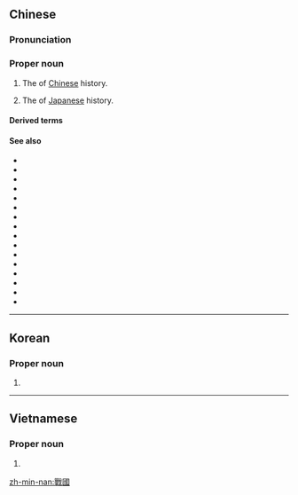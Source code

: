 {{also|战国|戦国}}
==Chinese==
{{zh-forms|s=战国}}
{{wikipedia|lang=zh}}

===Pronunciation===
{{zh-pron
|m=Zhànguó
|c=zin3 gwok3
|md=Ciéng-guók
|mn=Chiàn-kok
|h=pfs=Chan-koet
|cat=pn
}}

===Proper noun===
{{zh-proper}}

# {{lb|zh|history}} The {{w|Warring States period}} of [[Chinese]] history.
# {{lb|zh|history}} The {{w|Sengoku period}} of [[Japanese]] history.

====Derived terms====
{{zh-der|戰國策|戰國時代}}

====See also====
* {{zh-l|夏商周}}
* {{zh-l|春秋|tr=Chūnqiū}}
* {{zh-l|秦漢}}
* {{zh-l|兩漢}}
* {{zh-l|三國}}
* {{zh-l|兩晉}}
* {{zh-l|十六國}}
* {{zh-l|南北朝|tr=Nánběicháo}}
* {{zh-l|隋唐}}
* {{zh-l|五代十國}}
* {{zh-l|兩宋}}
* {{zh-l|宋元}}
* {{zh-l|遼金}}
* {{zh-l|西夏}}
* {{zh-l|明清}}
* {{zh-l|晚清}}

----

==Korean==
{{ko-hanjatab}}

===Proper noun===
{{ko-proper noun|hj|hangeul=전국}}

# {{hanja form of|전국|Warring States}}

----

==Vietnamese==
{{vi-hantutab}}

===Proper noun===
{{vi-hantu}}

# {{han tu form of|Chiến Quốc|Warring States}}

[[zh-min-nan:戰國]]